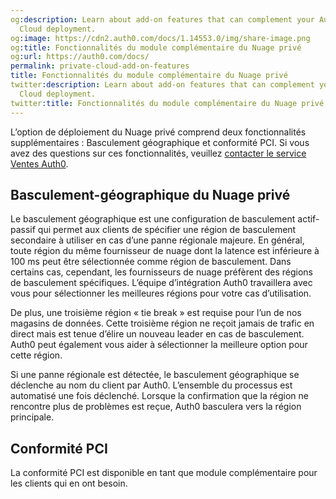 ```yaml
---
og:description: Learn about add-on features that can complement your Auth0 Private
  Cloud deployment.
og:image: https://cdn2.auth0.com/docs/1.14553.0/img/share-image.png
og:title: Fonctionnalités du module complémentaire du Nuage privé
og:url: https://auth0.com/docs/
permalink: private-cloud-add-on-features
title: Fonctionnalités du module complémentaire du Nuage privé
twitter:description: Learn about add-on features that can complement your Auth0 Private
  Cloud deployment.
twitter:title: Fonctionnalités du module complémentaire du Nuage privé
---
```


L’option de déploiement du Nuage privé comprend deux fonctionnalités supplémentaires : Basculement géographique et conformité PCI. Si vous avez des questions sur ces fonctionnalités, veuillez [contacter le service Ventes Auth0](https://auth0.com/get-started?place=documentation%20post&type=link&text=contact%20auth0%20sales).

## **Basculement-géographique du Nuage privé**

Le basculement géographique est une configuration de basculement actif-passif qui permet aux clients de spécifier une région de basculement secondaire à utiliser en cas d’une panne régionale majeure. En général, toute région du même fournisseur de nuage dont la latence est inférieure à 100 ms peut être sélectionnée comme région de basculement. Dans certains cas, cependant, les fournisseurs de nuage préfèrent des régions de basculement spécifiques. L’équipe d’intégration Auth0 travaillera avec vous pour sélectionner les meilleures régions pour votre cas d’utilisation.

De plus, une troisième région « tie break » est requise pour l’un de nos magasins de données. Cette troisième région ne reçoit jamais de trafic en direct mais est tenue d’élire un nouveau leader en cas de basculement. Auth0 peut également vous aider à sélectionner la meilleure option pour cette région.

Si une panne régionale est détectée, le basculement géographique se déclenche au nom du client par Auth0. L’ensemble du processus est automatisé une fois déclenché. Lorsque la confirmation que la région ne rencontre plus de problèmes est reçue, Auth0 basculera vers la région principale.

## **Conformité PCI**

La conformité PCI est disponible en tant que module complémentaire pour les clients qui en ont besoin.